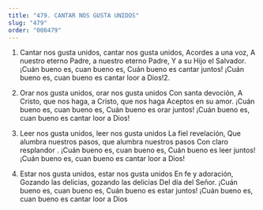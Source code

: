 ```yaml
---
title: "479. CANTAR NOS GUSTA UNIDOS"
slug: "479"
order: "000479"
---
```

1. Cantar nos gusta unidos, cantar nos gusta unidos, Acordes a una voz,
A nuestro eterno Padre, a nuestro eterno Padre, Y a su Hijo el Salvador.
¡Cuán bueno es, cuan bueno es, Cuán bueno es cantar juntos!
¡Cuán bueno es, cuan bueno es cantar loor a Dios!2. 

2. Orar nos gusta unidos, orar nos gusta unidos Con santa devoción,
A Cristo, que nos haga, a Cristo, que nos haga Aceptos en su amor.
¡Cuán bueno es, cuan bueno es, Cuán bueno es orar juntos!
¡Cuán bueno es, cuan bueno es cantar loor a Dios!

3. Leer nos gusta unidos, leer nos gusta unidos La fiel revelación,
Que alumbra nuestros pasos, que alumbra nuestros pasos
Con claro resplandor .
¡Cuán bueno es, cuan bueno es, Cuán bueno es leer juntos!
¡Cuán bueno es, cuan bueno es cantar loor a Dios!

4. Estar nos gusta unidos, estar nos gusta unidos En fe y adoración,
Gozando las delicias, gozando las delicias Del día del Señor.
¡Cuán bueno es, cuan bueno es, Cuán bueno es estar juntos!
¡Cuán bueno es, cuan bueno es cantar loor a Dios
